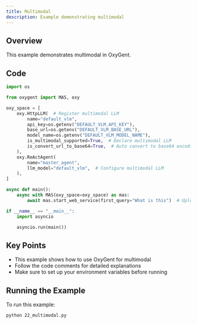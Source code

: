 ```yaml
---
title: Multimodal
description: Example demonstrating multimodal
---
```


## Overview

This example demonstrates multimodal in OxyGent.

## Code

```python
import os

from oxygent import MAS, oxy

oxy_space = [
    oxy.HttpLLM(  # Register multimodal LLM
        name="default_vlm",
        api_key=os.getenv("DEFAULT_VLM_API_KEY"),
        base_url=os.getenv("DEFAULT_VLM_BASE_URL"),
        model_name=os.getenv("DEFAULT_VLM_MODEL_NAME"),
        is_multimodal_supported=True,  # Declare multimodal LLM
        is_convert_url_to_base64=True,  # Auto convert to base64 encoding
    ),
    oxy.ReActAgent(
        name="master_agent",
        llm_model="default_vlm",  # Configure multimodal LLM
    ),
]

async def main():
    async with MAS(oxy_space=oxy_space) as mas:
        await mas.start_web_service(first_query="What is this")  # Upload image attachment from frontend

if __name__ == "__main__":
    import asyncio

    asyncio.run(main())
```

## Key Points

- This example shows how to use OxyGent for multimodal
- Follow the code comments for detailed explanations
- Make sure to set up your environment variables before running

## Running the Example

To run this example:

```bash
python 22_multimodal.py
```
